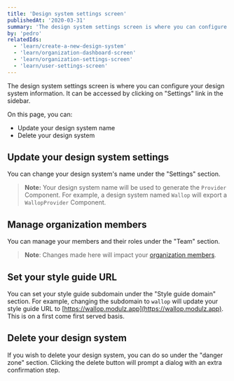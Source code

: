 ```yaml
---
title: 'Design system settings screen'
publishedAt: '2020-03-31'
summary: 'The design system settings screen is where you can configure your design system information.'
by: 'pedro'
relatedIds:
  - 'learn/create-a-new-design-system'
  - 'learn/organization-dashboard-screen'
  - 'learn/organization-settings-screen'
  - 'learn/user-settings-screen'
---
```



The design system settings screen is where you can configure your design system information.
It can be accessed by clicking on "Settings" link in the sidebar.

On this page, you can:

- Update your design system name
- Delete your design system

<ProductVideo src={hero} />

## Update your design system settings

You can change your design system's name under the "Settings" section.

> **Note:** Your design system name will be used to generate the `Provider` Component. For example, a design system named `Wallop` will export a `WallopProvider` Component.

## Manage organization members

You can manage your members and their roles under the "Team" section.

> **Note**: Changes made here will impact your [organization members](/learn/manage-organization-members).

## Set your style guide URL

You can set your style guide subdomain under the "Style guide domain" section. For example, changing the subdomain to `wallop` will update your style guide URL to [https://wallop.modulz.app](https://wallop.modulz.app). This is on a first come first served basis.

## Delete your design system

If you wish to delete your design system, you can do so under the "danger zone" section. Clicking the delete button will prompt a dialog with an extra confirmation step.
